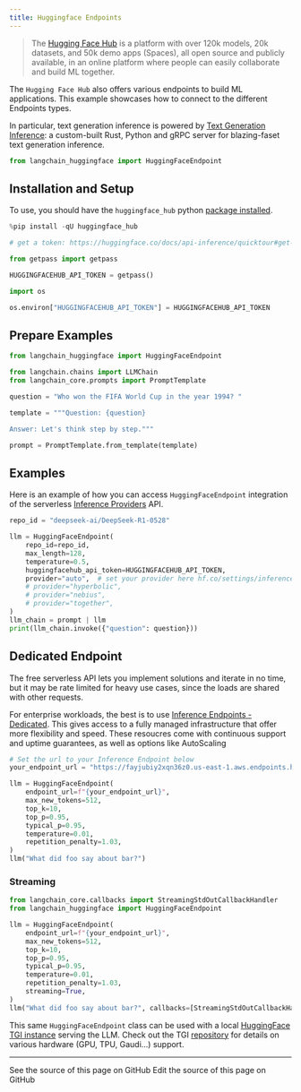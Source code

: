 ```yaml
---
title: Huggingface Endpoints
---
```


>The [Hugging Face Hub](https://huggingface.co/docs/hub/index) is a platform with over 120k models, 20k datasets, and 50k demo apps (Spaces), all open source and publicly available, in an online platform where people can easily collaborate and build ML together.

The `Hugging Face Hub` also offers various endpoints to build ML applications.
This example showcases how to connect to the different Endpoints types.

In particular, text generation inference is powered by [Text Generation Inference](https://github.com/huggingface/text-generation-inference): a custom-built Rust, Python and gRPC server for blazing-faset text generation inference.

```python
from langchain_huggingface import HuggingFaceEndpoint
```

## Installation and Setup

To use, you should have the `huggingface_hub` python [package installed](https://huggingface.co/docs/huggingface_hub/installation).

```python
%pip install -qU huggingface_hub
```

```python
# get a token: https://huggingface.co/docs/api-inference/quicktour#get-your-api-token

from getpass import getpass

HUGGINGFACEHUB_API_TOKEN = getpass()
```

```python
import os

os.environ["HUGGINGFACEHUB_API_TOKEN"] = HUGGINGFACEHUB_API_TOKEN
```

## Prepare Examples

```python
from langchain_huggingface import HuggingFaceEndpoint
```

```python
from langchain.chains import LLMChain
from langchain_core.prompts import PromptTemplate
```

```python
question = "Who won the FIFA World Cup in the year 1994? "

template = """Question: {question}

Answer: Let's think step by step."""

prompt = PromptTemplate.from_template(template)
```

## Examples

Here is an example of how you can access `HuggingFaceEndpoint` integration of the serverless [Inference Providers](https://huggingface.co/docs/inference-providers) API.

```python
repo_id = "deepseek-ai/DeepSeek-R1-0528"

llm = HuggingFaceEndpoint(
    repo_id=repo_id,
    max_length=128,
    temperature=0.5,
    huggingfacehub_api_token=HUGGINGFACEHUB_API_TOKEN,
    provider="auto",  # set your provider here hf.co/settings/inference-providers
    # provider="hyperbolic",
    # provider="nebius",
    # provider="together",
)
llm_chain = prompt | llm
print(llm_chain.invoke({"question": question}))
```

## Dedicated Endpoint

The free serverless API lets you implement solutions and iterate in no time, but it may be rate limited for heavy use cases, since the loads are shared with other requests.

For enterprise workloads, the best is to use [Inference Endpoints - Dedicated](https://huggingface.co/inference-endpoints/dedicated).
This gives access to a fully managed infrastructure that offer more flexibility and speed. These resoucres come with continuous support and uptime guarantees, as well as options like AutoScaling

```python
# Set the url to your Inference Endpoint below
your_endpoint_url = "https://fayjubiy2xqn36z0.us-east-1.aws.endpoints.huggingface.cloud"
```

```python
llm = HuggingFaceEndpoint(
    endpoint_url=f"{your_endpoint_url}",
    max_new_tokens=512,
    top_k=10,
    top_p=0.95,
    typical_p=0.95,
    temperature=0.01,
    repetition_penalty=1.03,
)
llm("What did foo say about bar?")
```

### Streaming

```python
from langchain_core.callbacks import StreamingStdOutCallbackHandler
from langchain_huggingface import HuggingFaceEndpoint

llm = HuggingFaceEndpoint(
    endpoint_url=f"{your_endpoint_url}",
    max_new_tokens=512,
    top_k=10,
    top_p=0.95,
    typical_p=0.95,
    temperature=0.01,
    repetition_penalty=1.03,
    streaming=True,
)
llm("What did foo say about bar?", callbacks=[StreamingStdOutCallbackHandler()])
```

This same `HuggingFaceEndpoint` class can be used with a local [HuggingFace TGI instance](https://github.com/huggingface/text-generation-inference/blob/main/docs/source/index.md) serving the LLM. Check out the TGI [repository](https://github.com/huggingface/text-generation-inference/tree/main) for details on various hardware (GPU, TPU, Gaudi...) support.

---

<CardGroup cols={2}>
  <Card title="View Source" icon="eye" href="https://github.com/langchain-ai/docs/blob/main/src/oss/python/integrations/llms/huggingface_endpoint.mdx">
    See the source of this page on GitHub
  </Card>
  <Card title="Edit Source" icon="pen-to-square" href="https://github.com/langchain-ai/docs/edit/main/src/oss/python/integrations/llms/huggingface_endpoint.mdx">
    Edit the source of this page on GitHub
  </Card>
</CardGroup>
